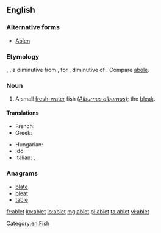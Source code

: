 ==English==

===Alternative forms===
* [[Ablen]]

===Etymology===
{{etyl|fr|en}} {{term|ablet|lang=fr}}, {{term|ablette|lang=fr}}, a diminutive from {{etyl|LL.|en}} {{term|abula|lang=la}}, for {{term|albula|lang=la}}, diminutive of {{term|albus||lang=la|white}}. Compare [[abele]].

===Noun===
{{en-noun}}

# A small [[fresh-water]] fish (''[[Alburnus alburnus]]''); the [[bleak]].

====Translations====
{{trans-top|a small fresh-water fish}}
* French: {{t+|fr|ablette|f}}
* Greek: {{t|el|λευκίσκος ο αλβούρνος|m|tr=lefkískos o alvoúrnos}}
{{trans-mid}}
* Hungarian: {{t|hu|szélhajtó küsz}}
* Ido: {{t+|io|ableto}}
* Italian: {{t|it|alborella|f}}, {{t+|it|alburno|m}}
{{trans-bottom}}

===Anagrams===
* [[blate#English|blate]]
* [[bleat#English|bleat]]
* [[table#English|table]]

[[Category:en:Fish]]

[[fr:ablet]]
[[ko:ablet]]
[[io:ablet]]
[[mg:ablet]]
[[pl:ablet]]
[[ta:ablet]]
[[vi:ablet]]